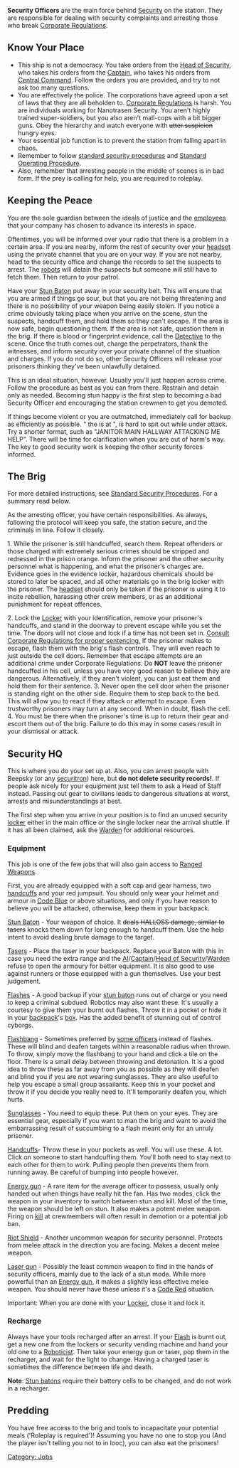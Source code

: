 {{SidebarJob|jobname=Security Officer|img_file=Generic_security.png|tagline=Stop resisting!|department=Security|access=Security, EVA, Maintenance|duties=Uphold the law, maintain order|supervisors=Head of Security|difficulty=Hard|alt_titles=Junior Officer}}
'''Security Officers''' are the main force behind [[Security]] on the station. They are responsible for dealing with security complaints and arresting those who break [[Corporate Regulations]].

==Know Your Place==
* This ship is not a democracy. You take orders from the [[Head of Security]], who takes his orders from the [[Captain]], who takes his orders from [[Backstory#Nanotrasen|Central Command]]. Follow the orders you are provided, and try to not ask too many questions.
* You are effectively the police. The corporations have agreed upon a set of laws that they are all beholden to. [[Corporate Regulations]] is harsh. You are individuals working for Nanotrasen Security. You aren't highly trained super-soldiers, but you also aren't mall-cops with a bit bigger guns. Obey the hierarchy and watch everyone with <s>utter suspicion</s> hungry eyes. 
* Your essential job function is to prevent the station from falling apart in chaos.
* Remember to follow [[Guide_to_Security#Standard_Procedure|standard security procedures]] and [[Standard Operating Procedure]].
* Also, remember that arresting people in the middle of scenes is in bad form. If the prey is calling for help, you are required to roleplay.
==Keeping the Peace==
You are the sole guardian between the ideals of justice and the [[Jobs|employees]] that your company has chosen to advance its interests in space. 

Oftentimes, you will be informed over your radio that there is a problem in a certain area. If you are nearby, inform the rest of security over your [[headset]] using the private channel that you are on your way. If you are not nearby, head to the security office and change the records to set the suspects to arrest. The [[roboticist#securitrons|robots]] will detain the suspects but someone will still have to fetch them. Then return to your patrol.

Have your [[Stun Baton]] put away in your security belt. This will ensure that you are armed if things go sour, but that you are not being threatening and there is no possibility of your weapon being easily stolen. If you notice a crime obviously taking place when you arrive on the scene, stun the suspects, handcuff them, and hold them so they can't escape. If the area is now safe, begin questioning them. If the area is not safe, question them in the brig. If there is blood or fingerprint evidence, call the [[Detective]] to the scene. Once the truth comes out, charge the perpetrators, thank the witnesses, and inform security over your private channel of the situation and charges. If you do not do so, other Security Officers will release your prisoners thinking they've been unlawfully detained.

This is an ideal situation, however. Usually you'll just happen across crime. Follow the procedure as best as you can from there. Restrain and detain only as needed. Becoming stun happy is the first step to becoming a bad Security Officer and encouraging the station crewmen to get you demoted.

If things become violent or you are outmatched, immediately call for backup as efficiently as possible. "<Such and such> the <job title> is <crime committed> at <the location>", is hard to spit out while under attack. Try a shorter format, such as "JANITOR MAIN HALLWAY ATTACKING ME HELP". There will be time for clarification when you are out of harm's way. The key to good security work is keeping the other security forces informed.

== The Brig ==
For more detailed instructions, see [[Guide_to_Security#Standard_Procedure|Standard Security Procedures]]. For a summary read below.

As the arresting officer, you have certain responsibilities. As always, following the protocol will keep you safe, the station secure, and the criminals in line. Follow it closely.

1. While the prisoner is still handcuffed, search them. Repeat offenders or those charged with extremely serious crimes should be stripped and redressed in the prison orange. Inform the prisoner and the other security personnel what is happening, and what the prisoner's charges are. Evidence goes in the evidence locker, hazardous chemicals should be stored to later be spaced, and all other materials go in the brig locker with the prisoner. The [[headset]] should only be taken if the prisoner is using it to incite rebellion, harassing other crew members, or as an additional punishment for repeat offences.

2. Lock the [[Locker]] with your identification, remove your prisoner's handcuffs, and stand in the doorway to prevent escape while you set the time. The doors will not close and lock if a time has not been set in. [[Corporate Regulations|Consult Corporate Regulations for proper sentencing.]] If the prisoner makes to escape, flash them with the brig's flash controls. They will even reach to just outside the cell doors. Remember that escape attempts are an additional crime under Corporate Regulations. Do '''NOT''' leave the prisoner handcuffed in his cell, unless you have very good reason to believe they are dangerous. Alternatively, if they aren't violent, you can just eat them and hold them for their sentence.
3. Never open the cell door when the prisoner is standing right on the other side. Require them to step back to the bed. This will allow you to react if they attack or attempt to escape. Even trustworthy prisoners may turn at any second. When in doubt, flash the cell.
4. You must be there when the prisoner's time is up to return their gear and escort them out of the brig. Failure to do this may in some cases result in your dismissal or attack.

== Security HQ ==
This is where you do your set up at.  Also, you can arrest people with Beepsky (or any [[Roboticist|securitron]]) here, but '''do not delete security records!'''. If people ask nicely for your equipment just tell them to ask a Head of Staff instead. Passing out gear to civilians leads to dangerous situations at worst, arrests and misunderstandings at best.
	
The first step when you arrive in your position is to find an unused security [[locker]] either in the main office or the single locker near the arrival shuttle. If it has all been claimed, ask the [[Warden]] for additional resources.

===Equipment===
This job is one of the few jobs that will also gain access to [[Ranged Weapons]].

First, you are already equipped with a soft cap and gear harness, two [[handcuffs]] and your red jumpsuit. You should only wear your helmet and armour in [[Code Blue]] or above situations, and only if you have reason to believe you will be attacked, otherwise, keep them in your backpack.

[[Stun Baton]] - Your weapon of choice. It <s>deals HALLOSS damage, similar to tasers</s> knocks them down for long enough to handcuff them. Use the help intent to avoid dealing brute damage to the target.

[[Taser]]s - Place the taser in  your backpack. Replace your Baton with this in case you need the extra range and the [[AI]]/[[Captain]]/[[Head of Security]]/[[Warden]] refuse to open the armoury for better equipment. It is also good to use against runners or those equipped with a gun themselves. Use your best judgement.

[[Flashes]] - A good backup if your [[stun baton]] runs out of charge or you need to keep a criminal subdued. Robotics may also want these. It's usually a courtesy to give them your burnt out flashes. Throw it in a pocket or hide it in your [[backpack]]'s [[box]]. Has the added benefit of stunning out of control cyborgs.

[[Flashbang]] - Sometimes preferred by [[shitcurity|some officers]] instead of flashes. These will blind and deafen targets within a reasonable radius when thrown. To throw, simply move the flashbang to your hand and click a tile on the floor. There is a small delay between throwing and detonation. It is a good idea to throw these as far away from you as possible as they will deafen and blind you if you are not wearing sunglasses. They are also useful to help you escape a small group assailants. Keep this in your pocket and throw it if you decide you really need to. It'll temporarily deafen you, which hurts.
	
[[Sunglasses]] - You need to equip these. Put them on your eyes. They are essential gear, especially if you want to man the brig and want to avoid the embarrassing result of succumbing to a flash meant only for an unruly prisoner.

[[Handcuffs]]- Throw these in your pockets as well. You will use these. A lot. Click on someone to start handcuffing them. You'll both need to stay next to each other for them to work. Pulling people then prevents them from running away. Be careful of bumping into people however.

[[Energy gun]] - A rare item for the average officer to possess, usually only handed out when things have really hit the fan. Has two modes, click the weapon in your inventory to switch between stun and kill. Most of the time, the weapon should be left on stun. It also makes a potent melee weapon. Firing on [[Shitcurity|kill]] at crewmembers will often result in demotion or a potential job ban.

[[Riot Shield]] - Another uncommon weapon for security personnel. Protects from melee attack in the direction you are facing. Makes a decent melee weapon.

[[Laser gun]] - Possibly the least common weapon to find in the hands of security officers, mainly due to the lack of a stun mode. While more powerful than an [[Energy gun]], it makes a slightly less effective melee weapon. You should never have these unless it's a [[Code Red]] situation.
	
Important: When you are done with your [[Locker]], close it and lock it.

=== Recharge ===
Always have your tools recharged after an arrest. If your [[Flash]] is burnt out, get a new one from the lockers or security vending machine and hand your old one to a [[Roboticist]]. Then take your energy gun or taser, pop them in the recharger, and wait for the light to change. Having a charged taser is sometimes the difference between life and death.

'''Note''': [[Stun baton]]s require their battery cells to be changed, and do not work in a recharger.

==Predding== 
You have free access to the brig and tools to incapacitate your potential meals ('Roleplay is required')! Assuming you have no one to stop you (And the player isn't telling you not to in looc), you can also eat the prisoners!

{{Jobs}}
[[Category: Jobs]]